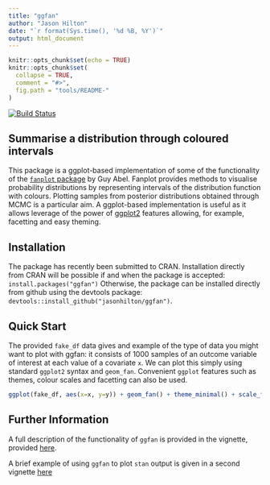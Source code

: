 ---
title: "ggfan"
author: "Jason Hilton"
date: "`r format(Sys.time(), '%d %B, %Y')`"
output: html_document
---

```{r setup, include=FALSE}
knitr::opts_chunk$set(echo = TRUE)
knitr::opts_chunk$set(
  collapse = TRUE,
  comment = "#>",
  fig.path = "tools/README-"
)
```

[![Build Status](https://travis-ci.org/jasonhilton/ggfan.svg?branch=master)](https://travis-ci.org/jasonhilton/ggfan)

## Summarise a distribution through coloured intervals

This package is a ggplot-based implementation of some of the functionality of the [`fanplot` package](https://gjabel.wordpress.com/category/r/fanplot/) by Guy Abel. Fanplot provides methods to visualise probability distributions by representing intervals of the distribution function with colours. Plotting samples from posterior distributions obtained through MCMC is a particular aim. A ggplot-based implementation is useful as it allows leverage of the power of [ggplot2](http://ggplot2.tidyverse.org/) features allowing, for example, facetting and easy theming.

## Installation
The package has recently been submitted to CRAN. Installation directly from CRAN will be possible if and when the package is accepted:
`install.packages("ggfan")`
Otherwise, the package can be installed directly from github using the devtools package: `devtools::install_github("jasonhilton/ggfan")`. 

## Quick Start
The provided `fake_df` data gives and example of the type of data you might want to plot with ggfan: it consists of 1000 samples of an outcome variable of interest at each value of a covariate `x`.  We can plot this simply using standard `ggplot2` syntax and `geom_fan`.
Convenient `ggplot` features such as themes, colour scales and facetting can also be used.

```{r example, warning=FALSE, message=FALSE}
ggplot(fake_df, aes(x=x, y=y)) + geom_fan() + theme_minimal() + scale_fill_distiller(palette="Spectral")

```

## Further Information

A full description of the functionality of `ggfan` is provided in the vignette, provided [here](https://github.com/jasonhilton/ggfan/blob/master/vignettes/geom_fan.md). 

A brief example of using `ggfan` to plot `stan` output is given in a second vignette [here](https://github.com/jasonhilton/ggfan/blob/master/vignettes/ggfan_stan.md)




